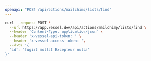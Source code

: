 ```yaml
---
openapi: "POST /api/actions/mailchimp/lists/find"
---
```


<RequestExample>

```bash Request
curl --request POST \
  --url https://app.vessel.dev/api/actions/mailchimp/lists/find \
  --header 'Content-Type: application/json' \
  --header 'x-vessel-api-token: ' \
  --header 'x-vessel-access-token: '\
  --data '{
  "id": "fugiat mollit Excepteur nulla"
}'
```

</RequestExample>
